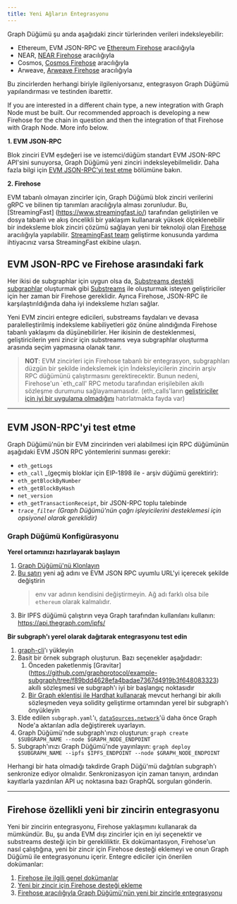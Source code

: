 ```yaml
---
title: Yeni Ağların Entegrasyonu
---
```


Graph Düğümü şu anda aşağıdaki zincir türlerinden verileri indeksleyebilir:

-   Ethereum, EVM JSON-RPC ve [Ethereum Firehose](https://github.com/streamingfast/firehose-ethereum) aracılığıyla
-   NEAR, [NEAR Firehose](https://github.com/streamingfast/near-firehose-indexer) aracılığıyla
-   Cosmos, [Cosmos Firehose](https://github.com/graphprotocol/firehose-cosmos) aracılığıyla
-   Arweave, [Arweave Firehose](https://github.com/graphprotocol/firehose-arweave) aracılığıyla

Bu zincirlerden herhangi biriyle ilgileniyorsanız, entegrasyon Graph Düğümü yapılandırması ve testinden ibarettir.

If you are interested in a different chain type, a new integration with Graph Node must be built. Our recommended approach is developing a new Firehose for the chain in question and then the integration of that Firehose with Graph Node. More info below.

**1. EVM JSON-RPC**

Blok zinciri EVM eşdeğeri ise ve istemci/düğüm standart EVM JSON-RPC API'sini sunuyorsa, Graph Düğümü yeni zinciri indeksleyebilmelidir. Daha fazla bilgi için [EVM JSON-RPC'yi test etme](new-chain-integration#testing-an-evm-json-rpc) bölümüne bakın.

**2. Firehose**

EVM tabanlı olmayan zincirler için, Graph Düğümü blok zinciri verilerini gRPC ve bilinen tip tanımları aracılığıyla alması zorunludur. Bu, [StreamingFast] \(https://www.streamingfast.io/) tarafından geliştirilen ve dosya tabanlı ve akış öncelikli bir yaklaşım kullanarak yüksek ölçeklenebilir bir indeksleme blok zinciri çözümü sağlayan yeni bir teknoloji olan [Firehose](firehose/) aracılığıyla yapılabilir. [StreamingFast team](mailto:integrations@streamingfast.io/) geliştirme konusunda yardıma ihtiyacınız varsa StreamingFast ekibine ulaşın.

## EVM JSON-RPC ve Firehose arasındaki fark

Her ikisi de subgraphlar için uygun olsa da, [Substreams destekli subgraphlar](cookbook/substreams-powered-subgraphs/) oluşturmak gibi [Substreams](substreams/) ile oluşturmak isteyen geliştiriciler için her zaman bir Firehose gereklidir. Ayrıca Firehose, JSON-RPC ile karşılaştırıldığında daha iyi indeksleme hızları sağlar.

Yeni EVM zinciri entegre edicileri, substreams faydaları ve devasa paralelleştirilmiş indeksleme kabiliyetleri göz önüne alındığında Firehose tabanlı yaklaşımı da düşünebilirler. Her ikisinin de desteklenmesi, geliştiricilerin yeni zincir için substreams veya subgraphlar oluşturma arasında seçim yapmasına olanak tanır.

> **NOT**: EVM zincirleri için Firehose tabanlı bir entegrasyon, subgraphları düzgün bir şekilde indekslemek için İndeksleyicilerin zincirin arşiv RPC düğümünü çalıştırmasını gerektirecektir. Bunun nedeni, Firehose'un \`eth_call' RPC metodu tarafından erişilebilen akıllı sözleşme durumunu sağlayamamasıdır. (eth_calls'ların [geliştiriciler için iyi bir uygulama olmadığını](https://thegraph.com/blog/improve-subgraph-performance-reduce-eth-calls/) hatırlatmakta fayda var)

* * *

## EVM JSON-RPC'yi test etme

Graph Düğümü'nün bir EVM zincirinden veri alabilmesi için RPC düğümünün aşağıdaki EVM JSON RPC yöntemlerini sunması gerekir:

-   `eth_getLogs`
-   `eth_call` \_(geçmiş bloklar için EIP-1898 ile - arşiv düğümü gerektirir):
-   `eth_getBlockByNumber`
-   `eth_getBlockByHash`
-   `net_version`
-   `eth_getTransactionReceipt`, bir JSON-RPC toplu talebinde
-   _`trace_filter`_ _(Graph Düğümü'nün çağrı işleyicilerini desteklemesi için opsiyonel olarak gereklidir)_

### Graph Düğümü Konfigürasyonu

**Yerel ortamınızı hazırlayarak başlayın**

1.  [Graph Düğümü'nü Klonlayın](https://github.com/graphprotocol/graph-node)
2.  [Bu satırı](https://github.com/graphprotocol/graph-node/blob/master/docker/docker-compose.yml#L22) yeni ağ adını ve EVM JSON RPC uyumlu URL'yi içerecek şekilde değiştirin
    > env var adının kendisini değiştirmeyin. Ağ adı farklı olsa bile `ethereum` olarak kalmalıdır.
3.  Bir IPFS düğümü çalıştırın veya Graph tarafından kullanılanı kullanın: https://api.thegraph.com/ipfs/

**Bir subgraph'ı yerel olarak dağıtarak entegrasyonu test edin**

1.  [graph-cli](https://github.com/graphprotocol/graph-cli)'ı yükleyin
2.  Basit bir örnek subgraph oluşturun. Bazı seçenekler aşağıdadır:
    1.  Önceden paketlenmiş [Gravitar] \(https://github.com/graphprotocol/example-subgraph/tree/f89bdd4628efa4badae7367d4919b3f648083323) akıllı sözleşmesi ve subgraph'ı iyi bir başlangıç noktasıdır
    2.  [Bir Graph eklentisi ile Hardhat kullanarak](https://github.com/graphprotocol/hardhat-graph) mevcut herhangi bir akıllı sözleşmeden veya solidity geliştirme ortamından yerel bir subgraph'ı önyükleyin
3.  Elde edilen `subgraph.yaml`'ı, [`dataSources.network`](http://dataSources.network)'ü daha önce Graph Node'a aktarılan adla değiştirerek uyarlayın.
4.  Graph Düğümü'nde subgraph'ınızı oluşturun: `graph create $SUBGRAPH_NAME --node $GRAPH_NODE_ENDPOINT`
5.  Subgraph'ınızı Graph Düğümü'nde yayınlayın: `graph deploy $SUBGRAPH_NAME --ipfs $IPFS_ENDPOINT --node $GRAPH_NODE_ENDPOINT`

Herhangi bir hata olmadığı takdirde Graph Düğü'mü dağıtılan subgraph'ı senkronize ediyor olmalıdır. Senkronizasyon için zaman tanıyın, ardından kayıtlarla yazdırılan API uç noktasına bazı GraphQL sorguları gönderin.

* * *

## Firehose özellikli yeni bir zincirin entegrasyonu

Yeni bir zincirin entegrasyonu, Firehose yaklaşımını kullanarak da mümkündür. Bu, şu anda EVM dışı zincirler için en iyi seçenektir ve substreams desteği için bir gerekliliktir. Ek dokümantasyon, Firehose'un nasıl çalıştığına, yeni bir zincir için Firehose desteği eklemeyi ve onun Graph Düğümü ile entegrasyonunu içerir. Entegre ediciler için önerilen dokümanlar:

1.  [Firehose ile ilgili genel dokümanlar](firehose/)
2.  [Yeni bir zincir için Firehose desteği ekleme](https://firehose.streamingfast.io/integrate-new-chains/integration-overview)
3.  [Firehose aracılığıyla Graph Düğümü'nün yeni bir zincirle entegrasyonu](https://github.com/graphprotocol/graph-node/blob/master/docs/implementation/add-chain.md)
